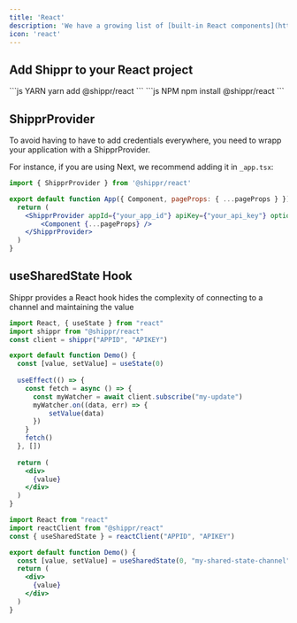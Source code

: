 ```yaml
---
title: 'React'
description: 'We have a growing list of [built-in React components](https://main--64c9065f0cdd34cacb3c195a.chromatic.com/) built on top of our infrastructure'
icon: 'react'
---
```


## Add Shippr to your React project

<CodeGroup>
```js YARN
yarn add @shippr/react
```
```js NPM
npm install @shippr/react
```
</CodeGroup>

## ShipprProvider

To avoid having to have to add credentials everywhere, you need to wrapp your application with a ShipprProvider.

For instance, if you are using Next, we recommend adding it in `_app.tsx`:

```jsx
import { ShipprProvider } from '@shippr/react'

export default function App({ Component, pageProps: { ...pageProps } }) {
  return (
    <ShipprProvider appId={"your_app_id"} apiKey={"your_api_key"} options={{...options}}>
        <Component {...pageProps} />
    </ShipprProvider>
  )
}
```


## useSharedState Hook

Shippr provides a React hook hides the complexity of connecting to a channel and maintaining the value

<CodeGroup>

```jsx with useState
import React, { useState } from "react"
import shippr from "@shippr/react"
const client = shippr("APPID", "APIKEY")

export default function Demo() {
  const [value, setValue] = useState(0)
  
  useEffect(() => {
    const fetch = async () => {
      const myWatcher = await client.subscribe("my-update")
      myWatcher.on((data, err) => {
          setValue(data)
      })
    }
    fetch()
  }, [])
  
  return (
    <div>
      {value}
    </div>
  )
}

```
```jsx with useSharedState
import React from "react"
import reactClient from "@shippr/react"
const { useSharedState } = reactClient("APPID", "APIKEY")

export default function Demo() {
  const [value, setValue] = useSharedState(0, "my-shared-state-channel")
  return (
    <div>
      {value}
    </div>
  )
}

```
</CodeGroup>


